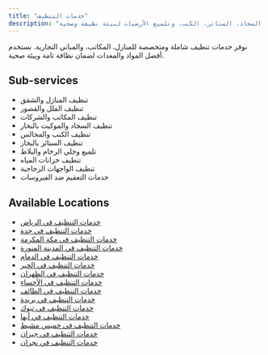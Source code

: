 ```yaml
---
title: "خدمات التنظيف"
description: "نقدم خدمات تنظيف شاملة للمنازل، الشقق، المكاتب والفلل، بما في ذلك تنظيف السجاد، الستائر، الكنب، وتلميع الأرضيات لبيئة نظيفة وصحية."
---
```

نوفر خدمات تنظيف شاملة ومتخصصة للمنازل، المكاتب، والمباني التجارية. نستخدم أفضل المواد والمعدات لضمان نظافة تامة وبيئة صحية.

## Sub-services

*   تنظيف المنازل والشقق
*   تنظيف الفلل والقصور
*   تنظيف المكاتب والشركات
*   تنظيف السجاد والموكيت بالبخار
*   تنظيف الكنب والمجالس
*   تنظيف الستائر بالبخار
*   تلميع وجلي الرخام والبلاط
*   تنظيف خزانات المياه
*   تنظيف الواجهات الزجاجية
*   خدمات التعقيم ضد الفيروسات

## Available Locations

* [خدمات التنظيف في الرياض](/services/cleaning/riyadh)
* [خدمات التنظيف في جدة](/services/cleaning/jeddah)
* [خدمات التنظيف في مكة المكرمة](/services/cleaning/makkah)
* [خدمات التنظيف في المدينة المنورة](/services/cleaning/medina)
* [خدمات التنظيف في الدمام](/services/cleaning/dammam)
* [خدمات التنظيف في الخبر](/services/cleaning/khobar)
* [خدمات التنظيف في الظهران](/services/cleaning/dhahran)
* [خدمات التنظيف في الأحساء](/services/cleaning/al-ahsa)
* [خدمات التنظيف في الطائف](/services/cleaning/taif)
* [خدمات التنظيف في بريدة](/services/cleaning/buraidah)
* [خدمات التنظيف في تبوك](/services/cleaning/tabuk)
* [خدمات التنظيف في أبها](/services/cleaning/abha)
* [خدمات التنظيف في خميس مشيط](/services/cleaning/khamis-mushait)
* [خدمات التنظيف في جيزان](/services/cleaning/jizan)
* [خدمات التنظيف في نجران](/services/cleaning/najran)
